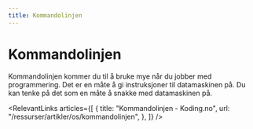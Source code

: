 ```yaml
---
title: Kommandolinjen
---
```



# Kommandolinjen

Kommandolinjen kommer du til å bruke mye når du jobber med programmering. Det er en måte å gi instruksjoner til datamaskinen på. Du kan tenke på det som en måte å snakke med datamaskinen på.

<RelevantLinks
  articles={[
    {
      title: "Kommandolinjen - Koding.no",
      url: "/ressurser/artikler/os/kommandolinjen",
    },
  ]}
/>

<Test />

